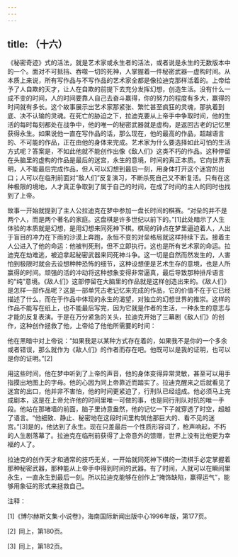 ```yaml
---
---
---
```

title: （十六）
---




《秘密奇迹》式的活法，就是艺术家或永生者的活法，或者说是永生的无数版本中的一个。面对不可抵挡、吞噬一切的死神，人掌握着一件秘密武器—虚构时间。从本质上来说，所有写作品与不写作品的艺术家全都是像拉迪克那样活着的。上帝给予了人自欺的天才，让人在自欺的前提下去充分发挥幻想，创造生活。没有什么一成不变的时间，人的时间要靠人自己去奋斗赢得，你的努力的程度有多大，赢得的时间就有多长。这个故事展示出艺术家那紧张、繁忙甚至疯狂的灵魂，那执着到底、决不认输的灵魂。在死亡的胁迫之下，拉迪克要从上帝手中争取时间，他的生活的每时每刻都处在战争中，他的唯一的秘密武器就是虚构，是返回古老的记忆里获得永生。如果说他一直在写作品的话，那么现在，他的最高的作品，超越语言的、不可能的作品，正在由他的身体来完成。艺术家为什么要选择如此可怕的生活方式呢？答案是，不如此他就不能创作出像《敌人们》这类不朽的作品。这种停留在头脑里的虚构的作品是最后的迷宫，永生的意境，时间的真正本质。它向世界表明，人不能最后完成作品，但人可以幻想到最后一刻，用身体打开这个迷宫的出口；人可以在临刑前面对“敌人们”反复演习，不断杀死自己又不断复活。只有在这种极限的境地，人才真正争取到了属于自己的时间，在成了时间的主人的同时也找到了上帝。

故事一开始就提到了主人公拉迪克在梦中参加一盘长时间的棋赛。“对垒的并不是两个人，而是两个著名的家庭。这盘棋是许多世纪以前下的。”[1]此处暗示了人生体验的本质就是幻想，是用幻想来同死神下棋。棋局的钟点在梦里逼迫着人，人出于盲目的冲力在下雨的沙漠上奔跑，永恒不变的对垒格局就这样持续下去。接着主人公进入了他的命运：他被判死刑，但不立即执行。这也是所有艺术家的命运。拉迪克在劫难逃，被迫拿起秘密武器来同死神斗争。这一切是自然而然发生的，人害怕到极限时就会去设想种种恐怖的细节，这种设想便是艺术生存的意境，也是人所赢得的时间。顽强的活的冲动将这种想象变得非常逼真，最后导致那种排斥语言的“纯”意境。《敌人们》这部停留在大脑里的作品就是这样创造出来的。《敌人们》是怎样一部作品呢？这是一部单凭古老记忆来完成的作品，它的价值不在于它已经描述了什么，而在于作品中体现的永生的渴望，对独立的幻想世界的推崇。这样的作品不能写在纸上，也不能最后写完，因为它就是作者的生活，一种永生的意志与才能的反复表演。于是在万分紧急的关头，拉迪克开始了三幕剧《敌人们》的创作，这种创作拯救了他，上帝给了他他所需要的时间：

他在黑暗中对上帝说：“如果我是以某种方式存在着的，如果我不是你的一个多余或者错误，那么就作为《敌人们》的作者而存在吧。他既可以是我的证明，也可以是你的证明。”[2]

用这些时间，他在梦中听到了上帝的声音，他的身体变得异常灵敏，甚至可以用手指摸出地图上的字母。他的心因为同上帝靠近而踏实了。拉迪克醒来之后就看见了迷宫的出口，他并非不害怕，他的时间更紧迫了，行刑队已经组成。他必须马上完成剧本，这是在上帝允许他的时间里唯一可做的事，也是同行刑队对抗的唯一手段。他站在那堵墙的前面，脑子里诗意盎然，他的记忆一下子就穿透了时空，超越了语言。“他细致、静止、秘密地在这段时间里构筑他那巨大的、看不见的迷宫。”[3]是的，他达到了永生。现在只差最后一个性质形容词了，枪声响起，不朽的人生剧落幕了。拉迪克在临刑前获得了上帝意外的馈赠，世界上没有比他更为幸福的人了。

拉迪克的创作天才和通常的技巧无关，一开始就同死神下棋的一流棋手必定掌握着那种秘密武器，那种能从上帝手中得到时间的武器。有了时间，人就可以在瞬间里永生，一直永生到最后一刻。所以拉迪克能够在创作上“掩饰缺陷，赢得运气”，能够用象征的形式来拯救自己。

注释：

[1]《博尔赫斯文集·小说卷》，海南国际新闻出版中心1996年版，第177页。

[2] 同上，第180页。

[3] 同上，第182页。